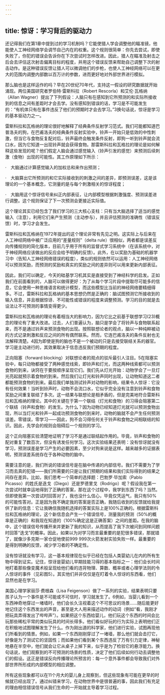 ```yaml
---
---
---
```

title: 惊讶：学习背后的驱动力
---




还记得我们在第1章中提到过的学习机制吗？它能使猎人学会调整他的瞄准镜，他能使人工神经网络学会调节自己内在的权重。这个规则很简单：你先去尝试，即使失败了，你犯的错误会告诉你在下次尝试时怎样改进。因此，猎人在瞄准及射击之后会去评估这次射击偏离目标的程度，并用这个错误反馈来帮助自己调整下次的射击动作。是这种错误反馈让猎人可以微调他们的步枪，也使人工神经网络可以在更大的范围内调整内部数以百万计的参数，进而更好地对外部世界进行模拟。

那么脑也是这样运作的吗？早在20世纪70年代，支持这一假设的研究数据就开始涌现。两位美国研究者罗伯特·雷斯科拉（Robert Rescorla）和艾伦·瓦格纳（Allan Wagner）提出了下列假设：人脑只有在感知到它所预测的和实际所接收到的信息之间有差距时才会去学。没有感知到错误的话，学习是不可能发生的：“有机体只有在事件违反了他们的预期时才会去学习。”3换句话说，惊讶是学习的基本驱动力之一。

雷斯科拉和瓦格纳的理论很好地解释了经典条件反射学习范式。我们可能都知道巴普洛夫的狗，在巴甫洛夫的经典条件反射实验中，铃声一开始只是低效的中性刺激，但当它与食物反复配对后，铃声最终会触发条件反射，即狗一听到铃声就会流口水，因为它知道一出现铃声就会获得食物。那雷斯科拉和瓦格拉的理论是如何解释这些发现的呢？他们假定人脑会通过感觉输入（铃声引发的感觉）来预测后续刺激（食物）出现的可能性。其工作原理如下所示：

·　大脑通过计算感觉输入的加权总和来作出预测；

·　大脑算出它所预测的和它实际接收到的刺激之间的差异，即预测误差，这是该理论的一个基本概念，它测量的是与每个刺激相关的惊讶程度；

·　大脑用这个惊讶信号来纠正内部表征，让内部模型根据刺激强度、预测误差进行调整。这个规则保证了下一次预测会更接近实际值。

这个理论其实已经包含了我们学习的三大核心支柱：只有当大脑选择了适当的感觉输入（注意），利用它们来产生预测（主动参与），并且评估预测的准确性（错误反馈）时，学习才会发生。

雷斯科拉和瓦格纳在1972年提出的这个理论非常有先见之明。这实际上与后来在人工神经网络中被广泛应用的“差量规则”（delta rule）很相似，两者都是误差反向传播规则的简化版本，目前几乎用于所有的监督式学习系统中（在该系统中，对于神经网络应该做出的反应会给予明确的反馈）。此外，在以奖励为基础的机器学习中（告知人工神经网络错误的程度），类似的规则依然可以运用：人工神经网络可以预测奖励，而预测的奖励和真实的奖励之间的差异则可以用来更新内部表征。

因此，我们可以确定，今天的硅基学习机其实是直接受到了神经科学的启发。正如我们在前面看到的，人脑可以做得更好：为了从每个学习片段中提取尽可能多的信息，它会使用一种思维语言和统计模型，而这些模型比当前的神经网络要精细得多。不过，雷斯科拉和瓦格纳的基本思想仍然是正确的：脑试图预测它所接收到的输入信息，并且根据惊讶、不可能性或错误的程度来调整预测。学习的目的就是去设法让不可预测的事情变得更少。

雷斯科拉和瓦格纳的理论有着相当大的影响力，因为它比之前基于联想学习(23)概念的理论有了重大改进。过去，人们普遍认为，脑只是学会了将铃声与食物联系起来，而不是通过铃声来预测食物的出现。按照联想论者的观点，脑以一种纯粹被动的方式记录刺激和反应之间的所有偶然联系。然而，它连巴甫洛夫的条件反射也无法解释清楚。4因为即使是狗的脑也不是一个被动的只是去接受联结关系的器官。学习是主动进行的，其效果取决于信息违反我们预期的程度。

正向阻塞（forward blocking）对联想论者的观点的驳斥最引人注目。5在阻塞实验中，每只动物都接受了两种感觉线索，即铃声和灯光，而这两种线索都可以预测食物的到来，诀窍在于要按顺序呈现它们。我们先从灯光开始：动物学会了一旦灯光亮起就预示着食物的到来。然后我们让灯光和铃声同时出现，让动物知道这二者都能预测食物的到来。最后我们单独测试铃声对动物的影响，结果令人惊讶：它没有任何效果！当听到铃声时，动物不会流口水，它似乎完全没有注意到铃声和食物奖励之间重复联结了多次。这一结果与联想论是相矛盾的，但是完美地符合雷斯科拉和瓦格纳的理论。其中的关键在于第一个联结（灯光和食物）的习得会阻塞第二个联结（铃声和食物）的发生。为什么？因为动物已经知道灯光就可以预测食物出现，所以当灯光和铃声一起成功预测食物的到来时，动物的脑就不会产生任何预测误差。零错误，零学习——因此，狗不会习得任何关于铃声和食物之间相联结的知识。因此，先学会的规则会阻碍后一个规则的学习。

这个正向阻塞实验清楚地证明了学习不是通过联结起作用的。毕竟，铃声和食物的配对重复了数百次，但没有诱发任何学习。这次实验结果还表明：没有惊讶就没有学习，预测误差是学习产生的必要因素，至少对狗来说是这样。越来越多的证据表明，预测误差系统存在于各种动物的脑中。

需要注意的是，我们所说的错误信号是在脑中传递的内部信号。我们不需要为了学习而去真的犯错——我们所需要的只是让我们预期的结果和我们实际得到的结果之间存在差异。比如，我们思考一个简单的选择题：巴勃罗·毕加索（Pablo Picasso）的姓氏是迭戈（Diego）还是罗德里戈（Rodrigo）呢？假设我在第一次尝试时就幸运地得到了正确的答案，那在这个过程中，我学到东西了吗？当然。但即使我第一次尝试时回答对了，我也没什么信心，毕竟仅凭运气，我只有50%的可能性答对。正是因为我不确定我的答案是否正确，我随后收到的反馈就给我提供了新的信息：它让我确信我随机选择的答案实际上是100%正确的。根据雷斯科拉和瓦格纳的理论，这个新信息会产生一个错误信号，测量我的预测（50%的概率是正确的）和我现在知道的（100%确定这是正确答案）之间的差距。在我的脑中，这个错误信号传播开来并更新了我的知识，从而提高了我下次被问到同样问题时回答“迭戈”的概率。因此，如果以为对学习而言最重要的是犯很多错误，那就错了，就像沙多克斯一家仓促地使前999 999次火箭发射实验失败一样。最重要的是得到明确的反馈，减少学习者的不确定性。

没有惊讶就没有学习，这一基本规律现在似乎已经在包括人类婴幼儿在内的所有生物中得到证实。记住，惊讶是婴幼儿早期技能习得的基本指标之一：他们会长时间地盯着那些像变魔术般呈现给他们看的违背物理、算数、概率或者心理学法则的令人惊讶的事件（见彩图5）。其实他们并非仅仅是在盯着令人惊讶的东西看，他们显然也是在学习。

美国心理学家丽莎·费根森（Lisa Feigenson）做了一系列的实验，结果表明只要孩子认为一个事件是不可能或不可信时，学习就发生了。6例如，当婴儿看到一个东西神奇地穿过一堵墙时，他们会长久注视着这个不可思议的场景……随后能更好地记住这个东西发出的声音，甚至是大人用来描述动作的动词（例如“看，我刚才把玩具弄得发出了哔哔声”）。如果把这个东西给婴儿，他们玩这个东西的时间会比玩那些稀松平常的类似玩具的时间长得多。他们看似好玩的行为实际上表明他们正在积极地试图理解发生了什么。作为刚出道的科学家，他们进行实验，试图再现他们所看到的情景。例如，如果一个东西刚刚穿过了一堵墙，那么他们就会击打它，好像是为了测试它的坚固性；而如果他们看到某个东西违反了万有引力定律，神秘地悬在半空中，他们就会让它从桌子上掉下来，似乎是为了检验它的悬浮能力。换句话说，他们观察到的不可预测的场景的性质，决定了他们后续如何行动去调整他们的假设。这正是错误反向传播理论所预言的：每一个意外事件都会导致我们对外部世界所形成的内部模型的相应调整。

所有这些现象都可以在11个月大的婴儿身上观察到，但这些现象有可能在更早的时候就已经出现了。通过纠错来学习，在动物世界中是很普遍的事，因此我们有充足的理由相信错误信号从我们生命的一开始就主导着学习过程。